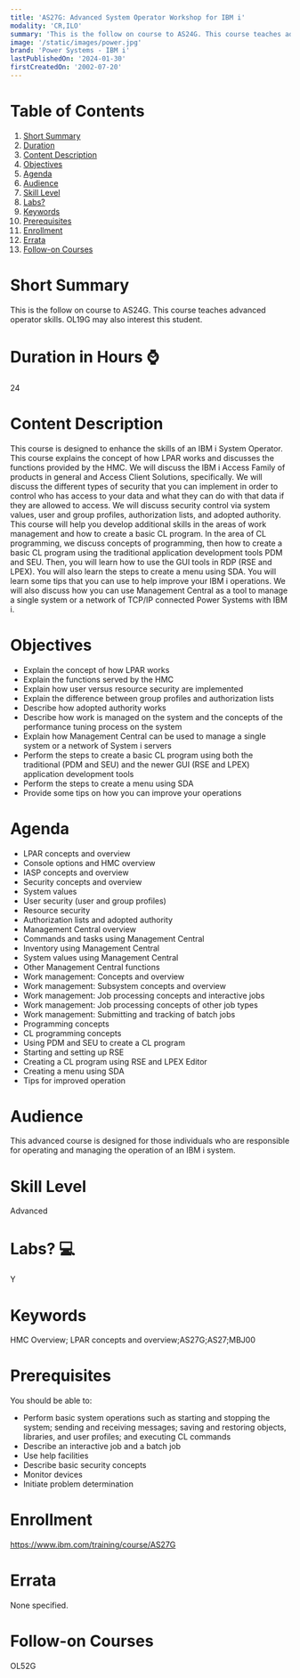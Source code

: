 ```yaml
---
title: 'AS27G: Advanced System Operator Workshop for IBM i'
modality: 'CR,ILO'
summary: 'This is the follow on course to AS24G. This course teaches advanced operator skills. OL19G may also interest this student.'
image: '/static/images/power.jpg'
brand: 'Power Systems - IBM i'
lastPublishedOn: '2024-01-30'
firstCreatedOn: '2002-07-20'
---
```

# Table of Contents
1.  [Short Summary](#short-summary)
2.  [Duration](#duration-in-hours-)
3.  [Content Description](#content-description)
4.  [Objectives](#objectives)
5.  [Agenda](#agenda)
6.  [Audience](#audience)
7.  [Skill Level](#skill-level)
8.  [Labs?](#labs-)
9.  [Keywords](#keywords)
10. [Prerequisites](#prerequisites)
11. [Enrollment](#enrollment)
12. [Errata](#errata)
13. [Follow-on Courses](#follow-on-courses)

# Short Summary
This is the follow on course to AS24G. This course teaches advanced operator skills. OL19G may also interest this student.

# Duration in Hours ⌚
24

# Content Description
This course is designed to enhance the skills of an IBM i System Operator. This course explains the concept of how LPAR works and discusses the functions provided by the HMC. We will discuss the IBM i Access Family of products in general and Access Client Solutions, specifically. We will discuss the different types of security that you can implement in order to control who has access to your data and what they can do with that data if they are allowed to access. We will discuss security control via system values, user and group profiles, authorization lists, and adopted authority. This course will help you develop additional skills in the areas of work management and how to create a basic CL program. In the area of CL programming, we discuss concepts of programming, then how to create a basic CL program using the traditional application development tools PDM and SEU. Then, you will learn how to use the GUI tools in RDP (RSE and LPEX). You will also learn the steps to create a menu using SDA. You will learn some tips that you can use to help improve your IBM i operations. We will also discuss how you can use Management Central as a tool to manage a single system or a network of TCP/IP connected Power Systems with IBM i.



# Objectives
* Explain the concept of how LPAR works
* Explain the functions served by the HMC
* Explain how user versus resource security are implemented
* Explain the difference between group profiles and authorization lists
* Describe how adopted authority works
* Describe how work is managed on the system and the concepts of the performance tuning process on the system
* Explain how Management Central can be used to manage a single system or a network of System i servers
* Perform the steps to create a basic CL program using both the traditional (PDM and SEU) and the newer GUI (RSE and LPEX) application development tools
* Perform the steps to create a menu using SDA
* Provide some tips on how you can improve your operations


# Agenda
* LPAR concepts and overview
* Console options and HMC overview
* IASP concepts and overview
* Security concepts and overview
* System values
* User security (user and group profiles)
* Resource security
* Authorization lists and adopted authority
* Management Central overview
* Commands and tasks using Management Central
* Inventory using Management Central
* System values using Management Central
* Other Management Central functions
* Work management: Concepts and overview
* Work management: Subsystem concepts and overview
* Work management: Job processing concepts and interactive jobs
* Work management: Job processing concepts of other job types
* Work management: Submitting and tracking of batch jobs
* Programming concepts
* CL programming concepts
* Using PDM and SEU to create a CL program
* Starting and setting up RSE
* Creating a CL program using RSE and LPEX Editor
* Creating a menu using SDA
* Tips for improved operation


# Audience
This advanced course is designed for those individuals who are responsible for operating and managing the operation of an IBM i system.



# Skill Level
Advanced

# Labs? 💻
Y

# Keywords
HMC Overview; LPAR concepts and overview;AS27G;AS27;MBJ00

# Prerequisites
You should be able to:


* Perform basic system operations such as starting and stopping the system; sending and receiving messages; saving and restoring objects, libraries, and user profiles; and executing CL commands
* Describe an interactive job and a batch job
* Use help facilities
* Describe basic security concepts
* Monitor devices
* Initiate problem determination


# Enrollment
https://www.ibm.com/training/course/AS27G

# Errata
None specified.

# Follow-on Courses
OL52G

